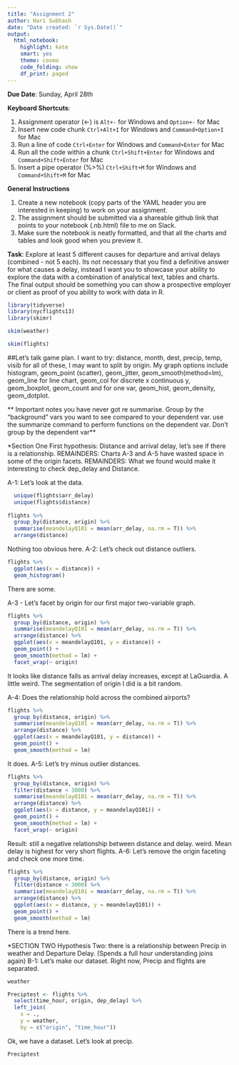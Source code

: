 ```yaml
---
title: "Assignment 2"
author: Hari Subhash
date: "Date created: `r Sys.Date()`"
output:
  html_notebook:
    highlight: kate
    smart: yes
    theme: cosmo
    code_folding: show
    df_print: paged
---
```

**Due Date**: Sunday, April 28th

**Keyboard Shortcuts**:

1. Assignment operator (<-) is `Alt+-` for Windows and `Option+-` for Mac
2. Insert new code chunk `Ctrl+Alt+I` for Windows and `Command+Option+I` for Mac
3. Run a line of code `Ctrl+Enter` for Windows and `Command+Enter` for Mac
4. Run all the code within a chunk `Ctrl+Shift+Enter` for Windows and `Command+Shift+Enter` for Mac
5. Insert a pipe operator (%>%) `Ctrl+Shift+M` for Windows and `Command+Shift+M` for Mac

**General Instructions**

1. Create a new notebook (copy parts of the YAML header you are interested in keeping) to work on your assignment.
2. The assignment should be submitted via a shareable github link that points to your notebook (.nb.html) file to me on Slack.
3. Make sure the notebook is neatly formatted, and that all the charts and tables and look good when you preview it.

**Task**: Explore at least 5 different causes for departure and arrival delays (combined - not 5 each). Its not necessary that you find a definitive answer for what causes a delay, instead I want you to showcase your ability to explore the data with a combination of analytical text, tables and charts. The final output should be something you can show a prospective employer or client as proof of you ability to work with data in R.


```r
library(tidyverse)
library(nycflights13)
library(skimr)

skim(weather)
```

```r
skim(flights)
```

##Let's talk game plan.
I want to try: distance, month, dest, precip, temp, visib
for all of these, I may want to split by origin.
My graph options include histogram, geom_point (scatter), geom_jitter, geom_smooth(method=lm), 
geom_line for line chart, geom_col for discrete x continuous y, geom_boxplot, geom_count and for one var, geom_hist, geom_density,
geom_dotplot.

** Important notes you have never got re summarise. Group by the "background" vars you want to see compared to your dependent var.**
  ** use the summarize command to perform functions on the dependent var. Don't group by the dependent var**

*Section One
First hypothesis: Distance and arrival delay, let's see if there is a relationship.
REMAINDERS: Charts A-3 and A-5 have wasted space in some of the origin facets.
REMAINDERS: What we found would make it interesting to check dep_delay and Distance.

A-1: Let's look at the data.

```r
  unique(flights$arr_delay)
  unique(flights$distance)
  
flights %>% 
  group_by(distance, origin) %>% 
  summarise(meandelayQ101 = mean(arr_delay, na.rm = T)) %>% 
  arrange(distance)
```
Nothing too obvious here.
A-2: Let's check out distance outliers. 
```r
flights %>% 
  ggplot(aes(x = distance)) +
  geom_histogram()
```

There are some.

A-3 - Let's facet by origin for our first major two-variable graph.
```r
flights %>% 
  group_by(distance, origin) %>% 
  summarise(meandelayQ101 = mean(arr_delay, na.rm = T)) %>% 
  arrange(distance) %>% 
  ggplot(aes(x = meandelayQ101, y = distance)) +
  geom_point() +
  geom_smooth(method = lm) +
  facet_wrap(~ origin)
```

It looks like distance falls as arrival delay increases, except at LaGuardia. A little weird.
The segmentation of origin I did is a bit random. 

A-4: Does the relationship hold across the combined airports?

```r
flights %>% 
  group_by(distance, origin) %>% 
  summarise(meandelayQ101 = mean(arr_delay, na.rm = T)) %>% 
  arrange(distance) %>% 
  ggplot(aes(x = meandelayQ101, y = distance)) +
  geom_point() +
  geom_smooth(method = lm)
```


It does. 
A-5: Let's try minus outlier distances. 

```r
flights %>% 
  group_by(distance, origin) %>% 
  filter(distance < 3000) %>% 
  summarise(meandelayQ101 = mean(arr_delay, na.rm = T)) %>% 
  arrange(distance) %>% 
  ggplot(aes(x = distance, y = meandelayQ101)) +
  geom_point() +
  geom_smooth(method = lm) +
  facet_wrap(~ origin)
```

Result: still a negative relationship between distance and delay. weird. Mean delay is highest for very short flights.
A-6: Let's remove the origin faceting and check one more time.
```r
flights %>% 
  group_by(distance, origin) %>% 
  filter(distance < 3000) %>% 
  summarise(meandelayQ101 = mean(arr_delay, na.rm = T)) %>% 
  arrange(distance) %>% 
  ggplot(aes(x = distance, y = meandelayQ101)) +
  geom_point() +
  geom_smooth(method = lm) 
```
 
There is a trend here.

*SECTION TWO
Hypothesis Two: there is a relationship between Precip in weather and Departure Delay.
(Spends a full hour understanding joins again)
B-1: Let's make our dataset. Right now, Precip and flights are separated.
```r
weather

```



```r
Preciptest <- flights %>%
  select(time_hour, origin, dep_delay) %>% 
  left_join(
    x = .,
    y = weather,
    by = c("origin", "time_hour"))
```
Ok, we have a dataset.
Let's look at precip.

```r
Preciptest 
```


